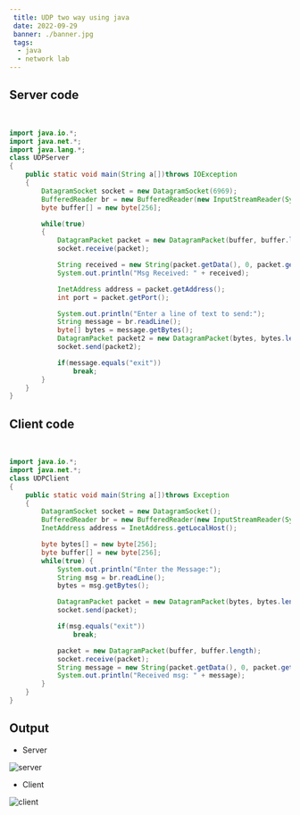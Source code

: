 ```yaml
---
 title: UDP two way using java
 date: 2022-09-29
 banner: ./banner.jpg
 tags:
  - java
  - network lab 
---
```



## Server code

<br/>

```js:title=UDPServer.java
import java.io.*;
import java.net.*;
import java.lang.*;
class UDPServer
{
    public static void main(String a[])throws IOException
    {
        DatagramSocket socket = new DatagramSocket(6969);
        BufferedReader br = new BufferedReader(new InputStreamReader(System.in));
        byte buffer[] = new byte[256];

        while(true)
        {
            DatagramPacket packet = new DatagramPacket(buffer, buffer.length);
            socket.receive(packet);

            String received = new String(packet.getData(), 0, packet.getLength());
            System.out.println("Msg Received: " + received);

            InetAddress address = packet.getAddress();
            int port = packet.getPort();

            System.out.println("Enter a line of text to send:");
            String message = br.readLine();
            byte[] bytes = message.getBytes();
            DatagramPacket packet2 = new DatagramPacket(bytes, bytes.length, address, port);
            socket.send(packet2);

            if(message.equals("exit"))
                break;
        }
    }
}
```

## Client code

<br/>

```js:title=UDPClient.java
import java.io.*;
import java.net.*;
class UDPClient
{
    public static void main(String a[])throws Exception
    {
        DatagramSocket socket = new DatagramSocket();
        BufferedReader br = new BufferedReader(new InputStreamReader(System.in));
        InetAddress address = InetAddress.getLocalHost();

        byte bytes[] = new byte[256];
        byte buffer[] = new byte[256];
        while(true) {
            System.out.println("Enter the Message:");
            String msg = br.readLine();
            bytes = msg.getBytes();

            DatagramPacket packet = new DatagramPacket(bytes, bytes.length, address, 6969);
            socket.send(packet);

            if(msg.equals("exit"))
                break;

            packet = new DatagramPacket(buffer, buffer.length);
            socket.receive(packet);
            String message = new String(packet.getData(), 0, packet.getLength());
            System.out.println("Received msg: " + message);
        }
    }
}  

```

## Output

* Server

![server](./server.png)

* Client

![client](./client.png)

<ViewCount/>

